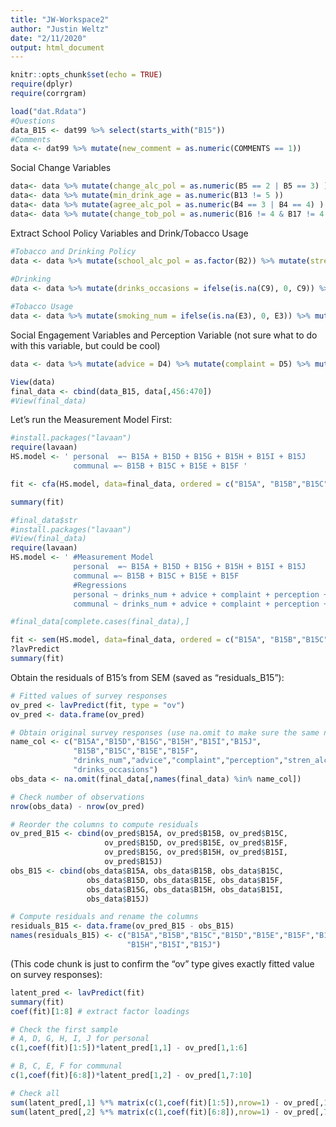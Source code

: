 ```yaml
---
title: "JW-Workspace2"
author: "Justin Weltz"
date: "2/11/2020"
output: html_document
---
```


```r
knitr::opts_chunk$set(echo = TRUE)
require(dplyr)
require(corrgram)
```

```r
load("dat.Rdata")
#Questions
data_B15 <- dat99 %>% select(starts_with("B15"))
#Comments
data <- dat99 %>% mutate(new_comment = as.numeric(COMMENTS == 1))
```

Social Change Variables
```r
data<- data %>% mutate(change_alc_pol = as.numeric(B5 == 2 | B5 == 3) )
data<- data %>% mutate(min_drink_age = as.numeric(B13 != 5 ))
data<- data %>% mutate(agree_alc_pol = as.numeric(B4 == 3 | B4 == 4) )
data<- data %>% mutate(change_tob_pol = as.numeric(B16 != 4 & B17 != 4 & B17 != B16) )
```


Extract School Policy Variables and Drink/Tobacco Usage

```r
#Tobacco and Drinking Policy
data <- data %>% mutate(school_alc_pol = as.factor(B2)) %>% mutate(stren_alc_pol = as.numeric(B3 == 1 | B3 == 3)) %>% mutate(school_tob_pol = as.factor(B16))
  
#Drinking
data <- data %>% mutate(drinks_occasions = ifelse(is.na(C9), 0, C9)) %>% mutate(drinks_num = ifelse(is.na(C10), 0, C10))

#Tobacco Usage
data <- data %>% mutate(smoking_num = ifelse(is.na(E3), 0, E3)) %>% mutate(smoking_occasions = ifelse(is.na(E5), 0, E5))

```

Social Engagement Variables and Perception Variable (not sure what to do with this variable, but could be cool)
```r
data <- data %>% mutate(advice = D4) %>% mutate(complaint = D5) %>% mutate(perception = D3B/D3A)

View(data)
final_data <- cbind(data_B15, data[,456:470])
#View(final_data)
```

Let's run the Measurement Model First:
```r
#install.packages("lavaan")
require(lavaan)
HS.model <- ' personal  =~ B15A + B15D + B15G + B15H + B15I + B15J 
              communal =~ B15B + B15C + B15E + B15F '

fit <- cfa(HS.model, data=final_data, ordered = c("B15A", "B15B","B15C","B15D","B15E","B15F", "B15G", "B15H", "B15I", "B15J"))

summary(fit)
```

```r
#final_data$str
#install.packages("lavaan")
#View(final_data)
require(lavaan)
HS.model <- ' #Measurement Model 
              personal  =~ B15A + B15D + B15G + B15H + B15I + B15J 
              communal =~ B15B + B15C + B15E + B15F
              #Regressions
              personal ~ drinks_num + advice + complaint + perception + stren_alc_pol + drinks_occasions
              communal ~ drinks_num + advice + complaint + perception + stren_alc_pol + drinks_occasions'

#final_data[complete.cases(final_data),]

fit <- sem(HS.model, data=final_data, ordered = c("B15A", "B15B","B15C","B15D","B15E","B15F", "B15G", "B15H", "B15I", "B15J"))
?lavPredict
summary(fit)
```

Obtain the residuals of B15's from SEM (saved as "residuals_B15"):
```r
# Fitted values of survey responses
ov_pred <- lavPredict(fit, type = "ov")
ov_pred <- data.frame(ov_pred)

# Obtain original survey responses (use na.omit to make sure the same number of observations are included in both fitted and observed)
name_col <- c("B15A","B15D","B15G","B15H","B15I","B15J",
              "B15B","B15C","B15E","B15F",
              "drinks_num","advice","complaint","perception","stren_alc_pol",
              "drinks_occasions")
obs_data <- na.omit(final_data[,names(final_data) %in% name_col])

# Check number of observations
nrow(obs_data) - nrow(ov_pred)

# Reorder the columns to compute residuals
ov_pred_B15 <- cbind(ov_pred$B15A, ov_pred$B15B, ov_pred$B15C,
                     ov_pred$B15D, ov_pred$B15E, ov_pred$B15F,
                     ov_pred$B15G, ov_pred$B15H, ov_pred$B15I,
                     ov_pred$B15J)
obs_B15 <- cbind(obs_data$B15A, obs_data$B15B, obs_data$B15C,
                 obs_data$B15D, obs_data$B15E, obs_data$B15F,
                 obs_data$B15G, obs_data$B15H, obs_data$B15I,
                 obs_data$B15J)

# Compute residuals and rename the columns
residuals_B15 <- data.frame(ov_pred_B15 - obs_B15)
names(residuals_B15) <- c("B15A","B15B","B15C","B15D","B15E","B15F","B15G",
                          "B15H","B15I","B15J")
```

(This code chunk is just to confirm the "ov" type gives exactly fitted value on survey responses):
```r
latent_pred <- lavPredict(fit)
summary(fit)
coef(fit)[1:8] # extract factor loadings

# Check the first sample
# A, D, G, H, I, J for personal
c(1,coef(fit)[1:5])*latent_pred[1,1] - ov_pred[1,1:6]

# B, C, E, F for communal
c(1,coef(fit)[6:8])*latent_pred[1,2] - ov_pred[1,7:10]

# Check all
sum(latent_pred[,1] %*% matrix(c(1,coef(fit)[1:5]),nrow=1) - ov_pred[,1:6])
sum(latent_pred[,2] %*% matrix(c(1,coef(fit)[6:8]),nrow=1) - ov_pred[,7:10])
```
